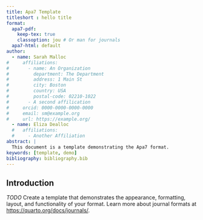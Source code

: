 ```yaml
---
title: Apa7 Template
titleshort : hello title
format:
  apa7-pdf:
    keep-tex: true  
    classoption: jou # Or man for journals
  apa7-html: default
author:
  - name: Sarah Malloc
#     affiliations:
#       - name: An Organization
#         department: The Department
#         address: 1 Main St
#         city: Boston
#         country: USA
#         postal-code: 02210-1022
#       - A second affilication
#     orcid: 0000-0000-0000-0000
#     email: sm@example.org
#     url: https://example.org/
  - name: Eliza Dealloc
  #   affiliations:
  #     - Another Affiliation
abstract: |
  This document is a template demonstrating the Apa7 format.
keywords: [template, demo]
bibliography: bibliography.bib  
---
```


## Introduction {#sec-intro}

*TODO* Create a template that demonstrates the appearance, formatting, layout, and functionality of your format. Learn more about journal formats at <https://quarto.org/docs/journals/>.


